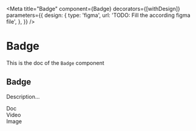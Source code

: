 <!--- Badge.stories.mdx --->


<Meta
  title="Badge"
  component={Badge}
  decorators={[withDesign]}
  parameters={{
    design: {
      type: 'figma',
      url: 'TODO: Fill the according figma file',
    },
  }}
/>

# Badge

This is the doc of the `Badge` component

## Badge

Description...

<Canvas>
  <Story name="base">
    <Stack size={2}>
      <div>
        <Badge>Doc</Badge>
      </div>
      <div>
        <Badge>Video</Badge>
      </div>
      <div>
        <Badge>Image</Badge>
      </div>
    </Stack>
  </Story>
</Canvas>
